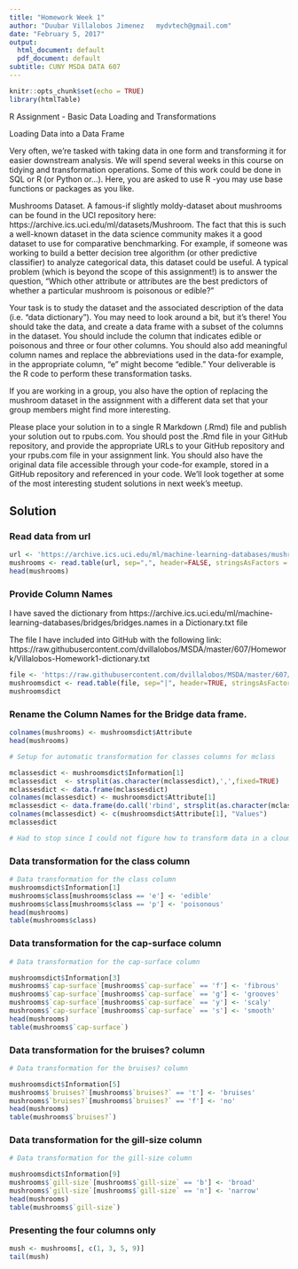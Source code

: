 ---
title: "Homework Week 1"
author: "Duubar Villalobos Jimenez   mydvtech@gmail.com"
date: "February 5, 2017"
output:
  html_document: default
  pdf_document: default
subtitle: CUNY MSDA DATA 607
---

```{r setup, include=FALSE}
knitr::opts_chunk$set(echo = TRUE)
library(htmlTable)
```

R Assignment - Basic Data Loading and Transformations
 
Loading Data into a Data Frame

Very often, we're tasked with taking data in one form and transforming it for easier downstream analysis.  We will spend several weeks in this course on tidying and transformation operations.  Some of this work could be done in SQL or R (or Python or...).  Here, you are asked to use R -you may use base functions or packages as you like.

Mushrooms Dataset.  A famous-if slightly moldy-dataset about mushrooms can be found in the UCI repository here: https://archive.ics.uci.edu/ml/datasets/Mushroom.  The fact that this is such a well-known dataset in the data science community makes it a good dataset to use for comparative benchmarking.  For example, if someone was working to build a better decision tree algorithm (or other predictive classifier) to analyze categorical data, this dataset could be useful.  A typical problem (which is beyond the scope of this assignment!) is to answer the question, "Which other attribute or attributes are the best predictors of whether a particular mushroom is poisonous or edible?"

Your task is to study the dataset and the associated description of the data (i.e. "data dictionary").  You may need to look around a bit, but it's there!  You should take the data, and create a data frame with a subset of the columns in the dataset.  You should include the column that indicates edible or poisonous and three or four other columns.  You should also add meaningful column names and replace the abbreviations used in the data-for example, in the
appropriate column, "e" might become "edible."  Your deliverable is the R code to perform these transformation tasks.

If you are working in a group, you also have the option of replacing the mushroom dataset in the assignment with a different data set that your group members might find more interesting.

Please place your solution in to a single R Markdown (.Rmd) file and publish your solution out to rpubs.com.  You should post the .Rmd file in your GitHub repository, and provide the appropriate URLs to your GitHub repository and your rpubs.com file in your assignment link.  You should also have the original data file accessible through your code-for example, stored in a GitHub repository and referenced in your code. We'll look together at some of the most interesting student solutions in next week's meetup. 

## Solution

### Read data from url

```{r read_url, warning=FALSE}
url <- 'https://archive.ics.uci.edu/ml/machine-learning-databases/mushroom/agaricus-lepiota.data'
mushrooms <- read.table(url, sep=",", header=FALSE, stringsAsFactors = FALSE)
head(mushrooms)
```

### Provide Column Names

I have saved the dictionary from https://archive.ics.uci.edu/ml/machine-learning-databases/bridges/bridges.names in a Dictionary.txt file

The file I have included into GitHub with the following link: https://raw.githubusercontent.com/dvillalobos/MSDA/master/607/Homework/Villalobos-Homework1-dictionary.txt

```{r}
file <- 'https://raw.githubusercontent.com/dvillalobos/MSDA/master/607/Homework/Villalobos-Homework1-dictionary.txt'
mushroomsdict <- read.table(file, sep="|", header=TRUE, stringsAsFactors = FALSE)
mushroomsdict
```

### Rename the Column Names for the Bridge data frame.

```{r}
colnames(mushrooms) <- mushroomsdict$Attribute
head(mushrooms)
```



```{r, echo=FALSE, include=FALSE}
# Setup for automatic transformation for classes columns for mclass

mclassesdict <- mushroomsdict$Information[1]
mclassesdict  <- strsplit(as.character(mclassesdict),',',fixed=TRUE)
mclassesdict <- data.frame(mclassesdict)
colnames(mclassesdict) <- mushroomsdict$Attribute[1]
mclassesdict <- data.frame(do.call('rbind', strsplit(as.character(mclassesdict$class),'=',fixed=TRUE)))
colnames(mclassesdict) <- c(mushroomsdict$Attribute[1], "Values")
mclassesdict

# Had to stop since I could not figure how to transform data in a cloumn based on other vector.
```

### Data transformation for the __class__ column
```{r}
# Data transformation for the class column
mushroomsdict$Information[1]
mushrooms$class[mushrooms$class == 'e'] <- 'edible'
mushrooms$class[mushrooms$class == 'p'] <- 'poisonous'
head(mushrooms)
table(mushrooms$class)
```

### Data transformation for the __cap-surface__ column
```{r}
# Data transformation for the cap-surface column

mushroomsdict$Information[3]
mushrooms$`cap-surface`[mushrooms$`cap-surface` == 'f'] <- 'fibrous'
mushrooms$`cap-surface`[mushrooms$`cap-surface` == 'g'] <- 'grooves'
mushrooms$`cap-surface`[mushrooms$`cap-surface` == 'y'] <- 'scaly'
mushrooms$`cap-surface`[mushrooms$`cap-surface` == 's'] <- 'smooth'
head(mushrooms)
table(mushrooms$`cap-surface`)
```

### Data transformation for the __bruises?__ column
```{r}
# Data transformation for the bruises? column

mushroomsdict$Information[5]
mushrooms$`bruises?`[mushrooms$`bruises?` == 't'] <- 'bruises'
mushrooms$`bruises?`[mushrooms$`bruises?` == 'f'] <- 'no'
head(mushrooms)
table(mushrooms$`bruises?`)
```

### Data transformation for the __gill-size__ column
```{r}
# Data transformation for the gill-size column

mushroomsdict$Information[9]
mushrooms$`gill-size`[mushrooms$`gill-size` == 'b'] <- 'broad'
mushrooms$`gill-size`[mushrooms$`gill-size` == 'n'] <- 'narrow'
head(mushrooms)
table(mushrooms$`gill-size`)
```

### Presenting the four columns only

```{r cleanup, warning=FALSE}
mush <- mushrooms[, c(1, 3, 5, 9)]
tail(mush)
```

